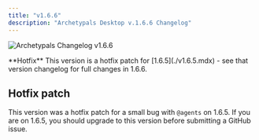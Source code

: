 ```yaml
---
title: "v1.6.6"
description: "Archetypals Desktop v.1.6.6 Changelog"
---
```



<Image
  src="/images/product/changelog/header-image.png"
  height={1080}
  width={1920}
  quality={100}
  alt="Archetypals Changelog v1.6.6"
/>

<Callout type="info" emoji="️💡">
  **Hotfix** This version is a hotfix patch for [1.6.5](./v1.6.5.mdx) - see that
  version changelog for full changes in 1.6.6.
</Callout>

## Hotfix patch

This version was a hotfix patch for a small bug with `@agents` on 1.6.5. If you are on 1.6.5, you should upgrade to this version before submitting a GitHub issue.

